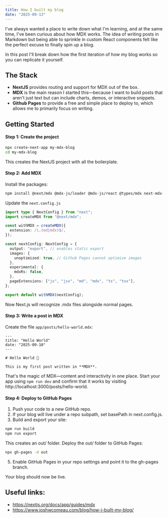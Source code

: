 ```yaml
---
title: How I built my blog
date: "2025-09-13"
---
```


I've always wanted a place to write down what I'm learning, and at the same time, I've been curious about how MDX works. The idea of writing posts in Markdown but being able to sprinkle in custom React components felt like the perfect excuse to finally spin up a blog.

In this post I'll break down how the first iteration of how my blog works so you can replicate it yourself.

## The Stack
- **NextJS** provides routing and support for MDX out of the box.
- **MDX** is the main reason I started this—because I want to build posts that aren't just text but can include charts, demos, or interactive snippets.
- **Github Pages** to provide a free and simple place to deploy to, which allows me to primarily focus on writing.

## Getting Started

#### Step 1: Create the project

```bash
npx create-next-app my-mdx-blog
cd my-mdx-blog
```

This creates the NextJS project with all the boilerplate.

#### Step 2: Add MDX

Install the packages:

```bash
npm install @next/mdx @mdx-js/loader @mdx-js/react @types/mdx next-mdx-remote
```

Update the `next.config.js`

```ts
import type { NextConfig } from "next";
import createMDX from "@next/mdx";

const withMDX = createMDX({
  extension: /\.(md|mdx)$/,
});

const nextConfig: NextConfig = {
  output: "export", // enables static export
  images: {
    unoptimized: true, // Github Pages cannot optimize images
  },
  experimental: {
    mdxRs: false,
  },
  pageExtensions: ["js", "jsx", "md", "mdx", "ts", "tsx"],
};

export default withMDX(nextConfig);
```

Now Next.js will recognize .mdx files alongside normal pages.

#### Step 3: Write a post in MDX

Create the file `app/posts/hello-world.mdx`:

```mdx
---
title: "Hello World"
date: "2025-09-10"
---

# Hello World 👋

This is my first post written in **MDX**.
```

That's the magic of MDX—content and interactivity in one place. Start your app using `npm run dev` and confirm that it works by visiting http://localhost:3000/posts/hello-world.

#### Step 4: Deploy to GitHub Pages
1. Push your code to a new GitHub repo.
2. If your blog will live under a repo subpath, set basePath in next.config.js.
3. Build and export your site:
  ```bash
  npm run build
  npm run export
  ```
  This creates an out/ folder.
  Deploy the out/ folder to GitHub Pages:
  ```bash
  npx gh-pages -d out
  ```
5. Enable GitHub Pages in your repo settings and point it to the gh-pages branch.

Your blog should now be live.

## Useful links:
- https://nextjs.org/docs/app/guides/mdx
- https://www.joshwcomeau.com/blog/how-i-built-my-blog/